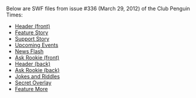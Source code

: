 Below are SWF files from issue #336 (March 29, 2012) of the Club Penguin Times:
*[[Media:News336HeaderFront.swf|Header (front)]]
*[[Media:News336FeatureStory.swf|Feature Story]]
*[[Media:News336SupportStory.swf|Support Story]]
*[[Media:News336UpcomingEvents.swf|Upcoming Events]]
*[[Media:News336NewsFlash.swf|News Flash]]
*[[Media:News336AskAuntArcticFront.swf|Ask Rookie (front)]]
*[[Media:News336HeaderBack.swf|Header (back)]]
*[[Media:News336AskAuntArcticBack.swf|Ask Rookie (back)]]
*[[Media:News336JokesAndRiddles.swf|Jokes and Riddles]]
*[[Media:News336SecretOverlay.swf|Secret Overlay]]
*[[Media:News336FeatureMore.swf|Feature More]]
